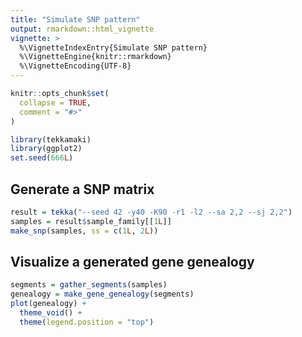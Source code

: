 ```yaml
---
title: "Simulate SNP pattern"
output: rmarkdown::html_vignette
vignette: >
  %\VignetteIndexEntry{Simulate SNP pattern}
  %\VignetteEngine{knitr::rmarkdown}
  %\VignetteEncoding{UTF-8}
---
```


```r
knitr::opts_chunk$set(
  collapse = TRUE,
  comment = "#>"
)
```

```r
library(tekkamaki)
library(ggplot2)
set.seed(666L)
```

## Generate a SNP matrix

```r
result = tekka("--seed 42 -y40 -K90 -r1 -l2 --sa 2,2 --sj 2,2")
samples = result$sample_family[[1L]]
make_snp(samples, ss = c(1L, 2L))
```

## Visualize a generated gene genealogy

```r
segments = gather_segments(samples)
genealogy = make_gene_genealogy(segments)
plot(genealogy) +
  theme_void() +
  theme(legend.position = "top")
```
